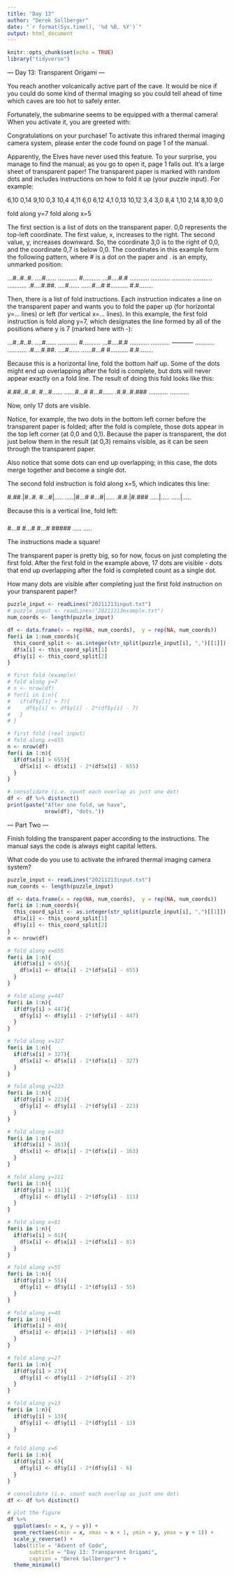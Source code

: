 ```yaml
---
title: "Day 13"
author: "Derek Sollberger"
date: "`r format(Sys.time(), '%d %B, %Y')`"
output: html_document
---
```


```r
knitr::opts_chunk$set(echo = TRUE)
library("tidyverse")
```

--- Day 13: Transparent Origami ---

You reach another volcanically active part of the cave. It would be nice if you could do some kind of thermal imaging so you could tell ahead of time which caves are too hot to safely enter.

Fortunately, the submarine seems to be equipped with a thermal camera! When you activate it, you are greeted with:

Congratulations on your purchase! To activate this infrared thermal imaging
camera system, please enter the code found on page 1 of the manual.

Apparently, the Elves have never used this feature. To your surprise, you manage to find the manual; as you go to open it, page 1 falls out. It's a large sheet of transparent paper! The transparent paper is marked with random dots and includes instructions on how to fold it up (your puzzle input). For example:

6,10
0,14
9,10
0,3
10,4
4,11
6,0
6,12
4,1
0,13
10,12
3,4
3,0
8,4
1,10
2,14
8,10
9,0

fold along y=7
fold along x=5

The first section is a list of dots on the transparent paper. 0,0 represents the top-left coordinate. The first value, x, increases to the right. The second value, y, increases downward. So, the coordinate 3,0 is to the right of 0,0, and the coordinate 0,7 is below 0,0. The coordinates in this example form the following pattern, where # is a dot on the paper and . is an empty, unmarked position:

...#..#..#.
....#......
...........
#..........
...#....#.#
...........
...........
...........
...........
...........
.#....#.##.
....#......
......#...#
#..........
#.#........

Then, there is a list of fold instructions. Each instruction indicates a line on the transparent paper and wants you to fold the paper up (for horizontal y=... lines) or left (for vertical x=... lines). In this example, the first fold instruction is fold along y=7, which designates the line formed by all of the positions where y is 7 (marked here with -):

...#..#..#.
....#......
...........
#..........
...#....#.#
...........
...........
-----------
...........
...........
.#....#.##.
....#......
......#...#
#..........
#.#........

Because this is a horizontal line, fold the bottom half up. Some of the dots might end up overlapping after the fold is complete, but dots will never appear exactly on a fold line. The result of doing this fold looks like this:

#.##..#..#.
#...#......
......#...#
#...#......
.#.#..#.###
...........
...........

Now, only 17 dots are visible.

Notice, for example, the two dots in the bottom left corner before the transparent paper is folded; after the fold is complete, those dots appear in the top left corner (at 0,0 and 0,1). Because the paper is transparent, the dot just below them in the result (at 0,3) remains visible, as it can be seen through the transparent paper.

Also notice that some dots can end up overlapping; in this case, the dots merge together and become a single dot.

The second fold instruction is fold along x=5, which indicates this line:

#.##.|#..#.
#...#|.....
.....|#...#
#...#|.....
.#.#.|#.###
.....|.....
.....|.....

Because this is a vertical line, fold left:

#####
#...#
#...#
#...#
#####
.....
.....

The instructions made a square!

The transparent paper is pretty big, so for now, focus on just completing the first fold. After the first fold in the example above, 17 dots are visible - dots that end up overlapping after the fold is completed count as a single dot.

How many dots are visible after completing just the first fold instruction on your transparent paper?

```r
puzzle_input <- readLines("20211213input.txt")
# puzzle_input <- readLines("20211213example.txt")
num_coords <- length(puzzle_input)

df <- data.frame(x = rep(NA, num_coords),  y = rep(NA, num_coords))
for(i in 1:num_coords){
  this_coord_split <- as.integer(str_split(puzzle_input[i], ",")[[1]])
  df$x[i] <- this_coord_split[1]
  df$y[i] <- this_coord_split[2]
}

# first fold (example)
# fold along y=7
# n <- nrow(df)
# for(i in 1:n){
#   if(df$y[i] > 7){
#     df$y[i] <- df$y[i] - 2*(df$y[i] - 7)
#   }
# }

# first fold (real input)
# fold along x=655
n <- nrow(df)
for(i in 1:n){
  if(df$x[i] > 655){
    df$x[i] <- df$x[i] - 2*(df$x[i] - 655)
  }
}

# consolidate (i.e. count each overlap as just one dot)
df <- df %>% distinct()
print(paste("After one fold, we have",
            nrow(df), "dots."))
```
--- Part Two ---

Finish folding the transparent paper according to the instructions. The manual says the code is always eight capital letters.

What code do you use to activate the infrared thermal imaging camera system?


```r
puzzle_input <- readLines("20211213input.txt")
num_coords <- length(puzzle_input)

df <- data.frame(x = rep(NA, num_coords),  y = rep(NA, num_coords))
for(i in 1:num_coords){
  this_coord_split <- as.integer(str_split(puzzle_input[i], ",")[[1]])
  df$x[i] <- this_coord_split[1]
  df$y[i] <- this_coord_split[2]
}
n <- nrow(df)

# fold along x=655
for(i in 1:n){
  if(df$x[i] > 655){
    df$x[i] <- df$x[i] - 2*(df$x[i] - 655)
  }
}

# fold along y=447
for(i in 1:n){
  if(df$y[i] > 447){
    df$y[i] <- df$y[i] - 2*(df$y[i] - 447)
  }
}

# fold along x=327
for(i in 1:n){
  if(df$x[i] > 327){
    df$x[i] <- df$x[i] - 2*(df$x[i] - 327)
  }
}

# fold along y=223
for(i in 1:n){
  if(df$y[i] > 223){
    df$y[i] <- df$y[i] - 2*(df$y[i] - 223)
  }
}

# fold along x=163
for(i in 1:n){
  if(df$x[i] > 163){
    df$x[i] <- df$x[i] - 2*(df$x[i] - 163)
  }
}

# fold along y=111
for(i in 1:n){
  if(df$y[i] > 111){
    df$y[i] <- df$y[i] - 2*(df$y[i] - 111)
  }
}

# fold along x=81
for(i in 1:n){
  if(df$x[i] > 81){
    df$x[i] <- df$x[i] - 2*(df$x[i] - 81)
  }
}

# fold along y=55
for(i in 1:n){
  if(df$y[i] > 55){
    df$y[i] <- df$y[i] - 2*(df$y[i] - 55)
  }
}

# fold along x=40
for(i in 1:n){
  if(df$x[i] > 40){
    df$x[i] <- df$x[i] - 2*(df$x[i] - 40)
  }
}

# fold along y=27
for(i in 1:n){
  if(df$y[i] > 27){
    df$y[i] <- df$y[i] - 2*(df$y[i] - 27)
  }
}

# fold along y=13
for(i in 1:n){
  if(df$y[i] > 13){
    df$y[i] <- df$y[i] - 2*(df$y[i] - 13)
  }
}

# fold along y=6
for(i in 1:n){
  if(df$y[i] > 6){
    df$y[i] <- df$y[i] - 2*(df$y[i] - 6)
  }
}

# consolidate (i.e. count each overlap as just one dot)
df <- df %>% distinct()

# plot the figure
df %>%
  ggplot(aes(x = x, y = y)) +
  geom_rect(aes(xmin = x, xmax = x + 1, ymin = y, ymax = y + 1)) +
  scale_y_reverse() +
  labs(title = "Advent of Code",
       subtitle = "Day 13: Transparent Origami",
       caption = "Derek Sollberger") +
  theme_minimal()
```
